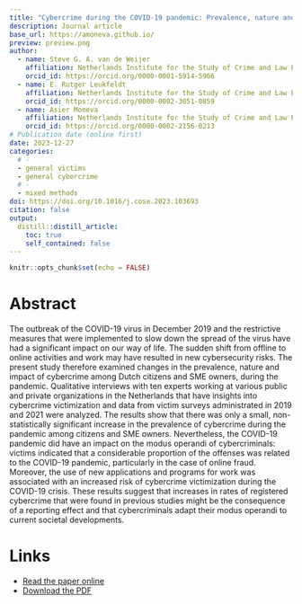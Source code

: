 ```yaml
---
title: "Cybercrime during the COVID-19 pandemic: Prevalence, nature and impact of cybercrime for citizens and SME owners in the Netherlands"
description: Journal article
base_url: https://amoneva.github.io/
preview: preview.png
author:
  - name: Steve G. A. van de Weijer
    affiliation: Netherlands Institute for the Study of Crime and Law Enforcement (NSCR)
    orcid_id: https://orcid.org/0000-0001-5914-5966
  - name: E. Rutger Leukfeldt
    affiliation: Netherlands Institute for the Study of Crime and Law Enforcement (NSCR) & Centre of Expertise Cyber Security at The Hague University of Applied Sciences & Institute of Security and Global Affairs and Institute of Criminal Law and Criminology at Leiden University
    orcid_id: https://orcid.org/0000-0002-3051-0859
  - name: Asier Moneva
    affiliation: Netherlands Institute for the Study of Crime and Law Enforcement (NSCR) & Centre of Expertise Cyber Security at The Hague University of Applied Sciences
    orcid_id: https://orcid.org/0000-0002-2156-0213
# Publication date (online first)
date: 2023-12-27
categories:
  # - 
  - general victims
  - general cybercrime
  # - 
  - mixed methods
doi: https://doi.org/10.1016/j.cose.2023.103693
citation: false
output:
  distill::distill_article:
    toc: true
    self_contained: false
---
```


```r
knitr::opts_chunk$set(echo = FALSE)
```

# Abstract

The outbreak of the COVID-19 virus in December 2019 and the restrictive measures that were implemented to slow down the spread of the virus have had a significant impact on our way of life. The sudden shift from offline to online activities and work may have resulted in new cybersecurity risks. The present study therefore examined changes in the prevalence, nature and impact of cybercrime among Dutch citizens and SME owners, during the pandemic. Qualitative interviews with ten experts working at various public and private organizations in the Netherlands that have insights into cybercrime victimization and data from victim surveys administrated in 2019 and 2021 were analyzed. The results show that there was only a small, non-statistically significant increase in the prevalence of cybercrime during the pandemic among citizens and SME owners. Nevertheless, the COVID-19 pandemic did have an impact on the modus operandi of cybercriminals: victims indicated that a considerable proportion of the offenses was related to the COVID-19 pandemic, particularly in the case of online fraud. Moreover, the use of new applications and programs for work was associated with an increased risk of cybercrime victimization during the COVID-19 crisis. These results suggest that increases in rates of registered cybercrime that were found in previous studies might be the consequence of a reporting effect and that cybercriminals adapt their modus operandi to current societal developments.

# Links

-   [Read the paper online](https://www.sciencedirect.com/science/article/pii/S016740482300603X)
-   [Download the PDF](vandeweijer_2023_cybercrime-during-the-covid-19.pdf)
<!-- -   [Access the R code](URL) -->
